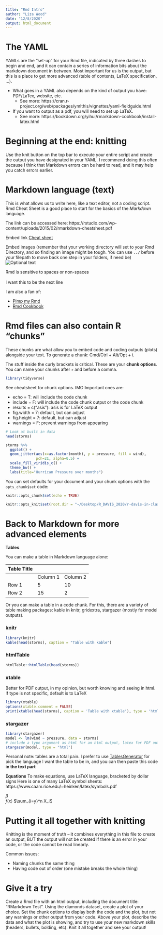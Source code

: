 ```yaml
---
title: "Rmd Intro"
author: "Liza Wood"
date: "12/8/2020"
output: html_document
---
```


# The YAML   

YAMLs are the "set-up" for your Rmd file, indicated by three dashes to begin and end, and it can contain a series of information bits about the markdown document in between. Most important for us is the output, but this is a place to get more advanced (table of contents, LaTeX specification, ...).


* What goes in a YAML also depends on the kind of output you have: 
PDF/LaTex, website, etc.  
  * See more: https://cran.r-project.org/web/packages/ymlthis/vignettes/yaml-fieldguide.html

* If you want to output as a pdf, you will need to set up LaTeX.  
  * See more: https://bookdown.org/yihui/rmarkdown-cookbook/install-latex.html

# Beginning at the end: knitting 

Use the knit button on the top bar to execute your entire script and create the output you have designated in your YAML. I recommend doing this often because I think that Markdown errors can be hard to read, and it may help you catch errors earlier.



# Markdown language (text)

This is what allows us to write here, like a text editor, not a coding script. Rmd Cheat Sheet is a good place to start for the basics of the *Markdown* language.

The link can be accessed here: https://rstudio.com/wp-content/uploads/2015/02/rmarkdown-cheatsheet.pdf

Embed link
[Cheat sheet](https://rstudio.com/wp-content/uploads/2015/02/rmarkdown-cheatsheet.pdf)

Embed images  (remember that your working directory will set to your Rmd Directory, and so finding an image might be tough. You can use `../` before your filepath to move back one step in your folders, if need be)
![Optional text](img/cheatsheet.png)

Rmd is sensitive to spaces or non-spaces  
<br>
I want this to be the next line

I am also a fan of: 

* [Pimp my Rmd](https://holtzy.github.io/Pimp-my-rmd/)
* [Rmd Cookbook](https://bookdown.org/yihui/rmarkdown-cookbook/)


# Rmd files can also contain R "chunks"

These chunks are what allow you to embed code and coding outputs (plots) alongside your text. To generate a chunk: Cmd/Ctrl + Alt/Opt + i.

The stuff inside the curly brackets is critical. These are your **chunk options**. You can name your chunks after `r` and before a comma. 
```r
library(tidyverse)
```

See cheatsheet for chunk options. IMO Important ones are:

* echo = T: will include the code chunk
* include = F: will include the code chunk output or the code chunk
* results = c("asis"): asis is for LaTeX output
* fig.width = 7: default, but can adjust
* fig.height = 7: default, but can adjust
* warnings = F: prevent warnings from appearing

```r
# Look at built in data
head(storms)
```

```r
storms %>% 
  ggplot() +
  geom_jitter(aes(x=as.factor(month), y = pressure, fill = wind),
              pch=21, alpha=0.5) +
  scale_fill_viridis_c() +
  theme_bw() +
  labs(title="Hurrican Pressure over months")


```


You can set defaults for your document and your chunk options with the `opts_chunk$set` code:

```r
knitr::opts_chunk$set(echo = TRUE)

knitr::opts_knit$set(root.dir = "~/Desktop/R_DAVIS_2020/r-davis-in-class-project-lizawood5")
```

# Back to Markdown for more advanced elements

**Tables**

You can make a table in Markdown language alone:

| Table Title                       |
|-------------|----------|----------|
|             | Column 1 | Column 2 |
| Row 1       | 5        | 10       |
| Row 2       | 15       | 2        |

Or you can make a table in a code chunk. For this, there are a variety of table making packages: kable in knitr, gridextra, stargazer (mostly for model outputs). 

### knitr
```r
library(knitr)
kable(head(storms), caption = "Table with kable")
```

### htmlTable
```r
htmlTable::htmlTable(head(storms))
```

### xtable

Better for PDF output, in my opinion, but worth knowing and seeing in html. If type is not specific, default is to LaTeX
```r
library(xtable)
options(xtable.comment = FALSE)
print(xtable(head(storms), caption = 'Table with xtable'), type = 'html')

```

### stargazer
```r
library(stargazer)
model <- lm(wind ~ pressure, data = storms)
# include a type argument as html for an html output, latex for PDF output, etc...
stargazer(model, type = "html")
```

Personal note: tables are a total pain. I prefer to use [TablesGenerator](https://www.tablesgenerator.com/) for pick the language I want the table to be in, and you can then paste this code **in the text part**

**Equations**
To make equations, use LaTeX language, bracketed by dollar signs 
Here is one of many LaTeX symbol sheets: https://www.caam.rice.edu/~heinken/latex/symbols.pdf

$\beta$  
$f(x)$
$\sum_{i=y}^n X_i$


# Putting it all together with knitting

Knitting is the moment of truth -- it combines everything in this file to create an output, BUT the output will not be created if there is an error in your code, or the code cannot be read linearly.

Common issues:

* Naming chunks the same thing
* Having code out of order (one mistake breaks the whole thing)

# Give it a try

Create a Rmd file with an html output, including the document title: "RMarkdown Test". Using the diamonds dataset, create a plot of your choice. Set the chunk options to display both the code and the plot, but not any warnings or other output from your code. Above your plot, describe the data and what the plot is showing, and try to use your new markdown skills (headers, bullets, bolding, etc). Knit it all together and see your output!
